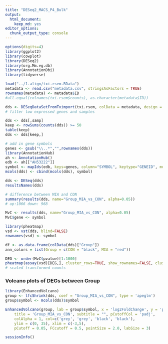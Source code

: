```yaml
---
title: "DESeq2_MACS_P4_Bulk"
output: 
  html_document: 
    keep_md: yes
editor_options: 
  chunk_output_type: console
---
```


```r
options(digits=4)
library(ggplot2)
library(cowplot)
library(DESeq2)
library(org.Mm.eg.db)
library(AnnotationDbi)
library(tidyverse)
```
```r
load("../1.align/txi.rsem.RData")
metadata <- read.csv("metadata.csv", stringsAsFactors = TRUE)
rownames(metadata) <- metadata$ID
#all.equal(colnames(txi.rsem$counts), as.character(metadata$ID))
```

```r
dds <- DESeqDataSetFromTximport(txi.rsem, colData = metadata, design = ~ Group)
# filter low expressed genes and samples

dds <- dds[,samp]
keep <- rowSums(counts(dds)) >= 50
table(keep)
dds <- dds[keep,]

# add in gene symbols
genes <- gsub("\\..*","",rownames(dds))
library(AnnotationHub)
ah <- AnnotationHub()
edb <- ah[["AH53222"]]
symbol <- mapIds(edb, keys=genes, column="SYMBOL", keytype="GENEID", multiVals="first")
mcols(dds) <- cbind(mcols(dds), symbol)

dds <- DESeq(dds)
resultsNames(dds)

# difference between MIA and CON
summary(results(dds, name="Group_MIA_vs_CON", alpha=0.05))
# up:1066 down: 968

MvC <- results(dds, name="Group_MIA_vs_CON", alpha=0.05)
MvC$gene <- symbol
```

```r
library(pheatmap)
vsd <- vst(dds, blind=FALSE)
rownames(vsd) <- symbol

df <- as.data.frame(colData(dds)["Group"])
ann_colors = list(Group = c(CON = "black", MIA = "red"))

DEG <- order(MvC$pvalue)[1:1000]
pheatmap(assay(vsd)[DEG,], cluster_rows=TRUE, show_rownames=FALSE, cluster_cols=F, annotation_col=df, scale="row", border_color = NA, col = colorRampPalette(c("navy", "white", "firebrick3"))(50), annotation_colors = ann_colors, main="MIA vs CON")
# scaled transformed counts
```

### Volcano plots of DEGs between Group
```r
library(EnhancedVolcano)
group <- lfcShrink(dds, coef = "Group_MIA_vs_CON", type = 'apeglm')
group$symbol <- mcols(dds)$symbol

EnhancedVolcano(group, lab = group$symbol, x = 'log2FoldChange', y = 'pvalue',
    title = 'Group_MIA_vs_CON', subtitle = "", pCutoffCol = 'padj',
    colAlpha = 1, col=c('grey', 'grey', 'black', 'black'), 
    ylim = c(0, 35), xlim = c(-3,5),
    pCutoff = 0.05, FCcutoff = 0.5, pointSize = 2.0, labSize = 3)
```

```r
sessionInfo()
```